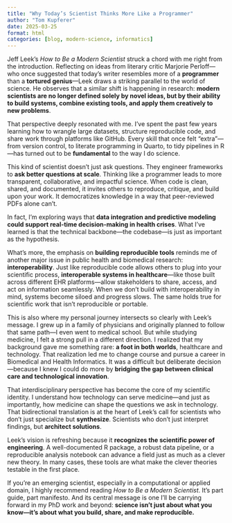 ```yaml
---
title: "Why Today’s Scientist Thinks More Like a Programmer"
author: "Tom Kupferer"
date: 2025-03-25
format: html
categories: [blog, modern-science, informatics]
---
```


Jeff Leek’s *How to Be a Modern Scientist* struck a chord with me right from the introduction. Reflecting on ideas from literary critic Marjorie Perloff—who once suggested that today's writer resembles more of a **programmer** than a **tortured genius**—Leek draws a striking parallel to the world of science. He observes that a similar shift is happening in research: **modern scientists are no longer defined solely by novel ideas, but by their ability to build systems, combine existing tools, and apply them creatively to new problems**.

That perspective deeply resonated with me. I’ve spent the past few years learning how to wrangle large datasets, structure reproducible code, and share work through platforms like GitHub. Every skill that once felt “extra”—from version control, to literate programming in Quarto, to tidy pipelines in R—has turned out to be **fundamental** to the way I do science.

This kind of scientist doesn’t just ask questions. They engineer frameworks to **ask better questions at scale**. Thinking like a programmer leads to more transparent, collaborative, and impactful science. When code is clean, shared, and documented, it invites others to reproduce, critique, and build upon your work. It democratizes knowledge in a way that peer-reviewed PDFs alone can’t.

In fact, I’m exploring ways that **data integration and predictive modeling could support real-time decision-making in health crises**. What I’ve learned is that the technical backbone—the codebase—is just as important as the hypothesis.

What’s more, the emphasis on **building reproducible tools** reminds me of another major issue in public health and biomedical research: **interoperability**. Just like reproducible code allows others to plug into your scientific process, **interoperable systems in healthcare**—like those built across different EHR platforms—allow stakeholders to share, access, and act on information seamlessly. When we don’t build with interoperability in mind, systems become siloed and progress slows. The same holds true for scientific work that isn’t reproducible or portable.

This is also where my personal journey intersects so clearly with Leek’s message. I grew up in a family of physicians and originally planned to follow that same path—I even went to medical school. But while studying medicine, I felt a strong pull in a different direction. I realized that my background gave me something rare: **a foot in both worlds**, healthcare and technology. That realization led me to change course and pursue a career in Biomedical and Health Informatics. It was a difficult but deliberate decision—because I knew I could do more by **bridging the gap between clinical care and technological innovation**.

That interdisciplinary perspective has become the core of my scientific identity. I understand how technology can serve medicine—and just as importantly, how medicine can shape the questions we ask in technology. That bidirectional translation is at the heart of Leek’s call for scientists who don’t just specialize but **synthesize**. Scientists who don’t just interpret findings, but **architect solutions**.

Leek’s vision is refreshing because it **recognizes the scientific power of engineering**. A well-documented R package, a robust data pipeline, or a reproducible analysis notebook can advance a field just as much as a clever new theory. In many cases, these tools are what make the clever theories testable in the first place.

If you’re an emerging scientist, especially in a computational or applied domain, I highly recommend reading *How to Be a Modern Scientist*. It’s part guide, part manifesto. And its central message is one I’ll be carrying forward in my PhD work and beyond: **science isn’t just about what you know—it’s about what you build, share, and make reproducible.**
